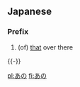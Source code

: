 ==Japanese==
{{Japanese demonstratives}}
===Prefix===
{{ja-pos|h|prefix|kanji=彼ノ|rom=ano}}
# (of) [[that]] over there

{{-}}

[[pl:あの]]
[[fi:あの]]